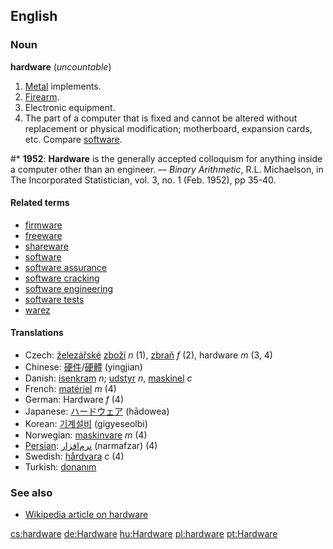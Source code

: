 ==English==
===Noun===
'''hardware''' (''uncountable'')

# [[Metal]] implements.
# [[Firearm]].
# Electronic equipment.
# The part of a computer that is fixed and cannot be altered without replacement or physical modification; motherboard, expansion cards, etc.  Compare [[software]].

#* '''1952''': '''Hardware''' is the generally accepted colloquism for anything inside a computer other than an engineer. &mdash; ''Binary Arithmetic'', R.L. Michaelson, in The Incorporated Statistician, vol. 3, no. 1 (Feb. 1952), pp 35-40.

====Related terms====
*[[firmware]]
*[[freeware]]
*[[shareware]]
*[[software]]
*[[software assurance]]
*[[software cracking]]
*[[software engineering]]
*[[software tests]]
*[[warez]]

====Translations====
*Czech: [[železářství|železářské]] [[zboží]] ''n'' (1), [[zbraň]] ''f'' (2), hardware ''m'' (3, 4)
*Chinese: [[硬件]]/[[硬體]] (yingjian)
*Danish: [[isenkram]] ''n''; [[udstyr]] ''n'', [[maskinel]] ''c''
*French: [[matériel]] ''m'' (4)
*German: Hardware ''f'' (4)
*Japanese: [[ハードウェア]] (hādowea)
*Korean: [[기계설비]] (gigyeseolbi)
*Norwegian: [[maskinvare]] ''m'' (4)
*[[Persian]]: [[نرم‌افزار]] (narmafzar) (4)
*Swedish: [[hårdvara]] ''c'' (4)
*Turkish: [[donanım]]

===See also===
*[[w:Hardware|Wikipedia article on hardware]]

[[cs:hardware]]
[[de:Hardware]]
[[hu:Hardware]]
[[pl:hardware]]
[[pt:Hardware]]